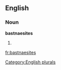 
==English==

===Noun===
'''bastnaesites'''

# {{plural of|[[bastnaesite]]}}

[[Category:English plurals]]

[[fr:bastnaesites]]